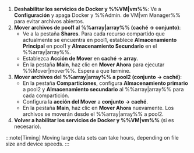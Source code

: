 1. **Deshabilitar los servicios de Docker y %%VM|vm%%**: Ve a **Configuración** y apaga Docker y %%Admin. de VM|vm Manager%% para evitar archivos abiertos.
2. **Mover archivos de pool1 al %%array|array%% (caché → conjunto)**:
   - Ve a la pestaña **Shares**. Para cada recurso compartido que actualmente se encuentra en pool1, establece **Almacenamiento Principal** en pool1 y **Almacenamiento Secundario** en el %%array|array%%.
   - Establezca **Acción de Mover** en **caché → array**.
   - En la pestaña **Main**, haz clic en **Mover Ahora** para ejecutar %%Mover|mover%%. Espera a que termine.
3. **Mover archivos del %%array|array%% a pool2 (conjunto → caché)**:
   - En la pestaña **Comparticiones**, configura **Almacenamiento primario** a pool2 y **Almacenamiento secundario** al %%array|array%% para cada compartición.
   - Configura la **acción del Mover** a **conjunto → caché**.
   - En la pestaña **Main**, haz clic en **Mover Ahora** nuevamente. Los archivos se moverán desde el %%array|array%% a pool2.
4. **Volver a habilitar los servicios de Docker y %%VM|vm%%** (si es necesario).

:::note[Timing]
Moving large data sets can take hours, depending on file size and device speeds.
:::
